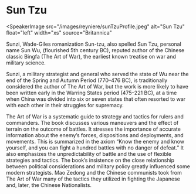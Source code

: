 <Speaker name="Sun Tzu" voice="male" />

# Sun Tzu

<SpeakerImage
  src="/images/reyniere/sunTzuProfile.jpeg"
  alt="Sun Tzu"
  float="left"
  width="xs"
  source="Britannica"
></SpeakerImage>

Sunzi, Wade-Giles romanization Sun-tzu, also spelled Sun Tzu, personal name Sun Wu, (flourished 5th century BC), reputed author of the Chinese classic Bingfa (The Art of War), the earliest known treatise on war and military science.

Sunzi, a military strategist and general who served the state of Wu near the end of the Spring and Autumn Period (770–476 BC), is traditionally considered the author of The Art of War, but the work is more likely to have been written early in the Warring States period (475–221 BC), at a time when China was divided into six or seven states that often resorted to war with each other in their struggles for supremacy.

The Art of War is a systematic guide to strategy and tactics for rulers and commanders. The book discusses various maneuvers and the effect of terrain on the outcome of battles. It stresses the importance of accurate information about the enemy’s forces, dispositions and deployments, and movements. This is summarized in the axiom “Know the enemy and know yourself, and you can fight a hundred battles with no danger of defeat.” It also emphasizes the unpredictability of battle and the use of flexible strategies and tactics. The book’s insistence on the close relationship between political considerations and military policy greatly influenced some modern strategists. Mao Zedong and the Chinese communists took from The Art of War many of the tactics they utilized in fighting the Japanese and, later, the Chinese Nationalists.
